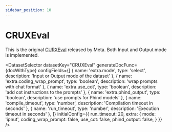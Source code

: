 ```yaml
---
sidebar_position: 10
---
```


# CRUXEval

This is the original [CURXEval](https://github.com/facebookresearch/cruxeval) released by Meta. Both Input and Output mode is implemented.

<DatasetSelector datasetKey="CRUXEval" generateDocFunc={docWithType} configFields={[
  { name: 'extra.mode', type: 'select', description: 'Input or Output mode of the dataset' },
  { name: 'extra.coding_wrap_prompt', type: 'boolean', description: 'wrap prompts with chat format' },
  { name: 'extra.use_cot', type: 'boolean', description: 'add cot instructions to the prompts' },
  { name: 'extra.phind_output', type: 'boolean', description: 'use prompts for Phind models' },
  { name: 'compile_timeout', type: 'number', description: 'Compilation timeout in seconds' },
  { name: 'run_timeout', type: 'number', description: 'Execution timeout in seconds' },
]} initialConfig={{
  run_timeout: 20,
  extra: {
    mode: 'ipnut',
    coding_wrap_prompt: false,
    use_cot: false,
    phind_output: false,
  }
}} />